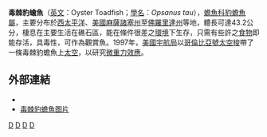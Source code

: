 {{Speciesbox 
| taxon = Opsanus tau
| image = Opsanus tau.jpg
| status = NE
| status_system = IUCN3.1
| authority = [[卡爾·林奈|林奈]], 1766
| synonyms = *''Gadus tau''<br /><small>Linnaeus, 1766</small>
*''Opsanus cerapalus''<br /><small>Rafinesque, 1818</small>
}}
'''毒棘豹蟾魚'''（[[英文|英文]]：Oyster Toadfish；[[學名|學名]]：''Opsanus tau''），[[蟾魚科|蟾魚科]][[豹蟾魚屬|豹蟾魚屬]]，主要分布於[[西太平洋|西太平洋]]、[[美國|美國]][[麻薩諸塞州|麻薩諸塞州]]至[[佛羅里達州|佛羅里達州]]等地，體長可達43.2公分，棲息在主要生活在礁石區，能在條件很差之[[環境|環境]]下生存，只需有些許之[[食物|食物]]即能存活，具毒性，可作為觀賞魚。1997年，[[美國|美國]][[宇航局|宇航局]]以[[哥倫比亞號|哥倫比亞號]][[太空梭|太空梭]]帶了一條毒棘豹蟾魚上[[太空|太空]]，以研究[[微重力效應|微重力效應]]。

== 外部連結 ==
*{{FishBase_species|genus=Opsanus|species=tau|year=2012|month=5}}
* [https://biogeodb.stri.si.edu/caribbean/en/pages/random/7739 毒棘豹蟾魚图片] {{Wayback|url=https://biogeodb.stri.si.edu/caribbean/en/pages/random/7739 |date=20190716135636 }}

{{Taxonbar|from=Q1524360}}

[[Category:有毒魚類|D]]
[[Category:觀賞魚|D]]
[[Category:豹蟾魚屬|D]]
[[Category:1766年描述的鱼类|D]]
